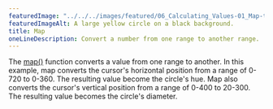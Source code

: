 ---
featuredImage: "../../../images/featured/06_Calculating_Values-01_Map-thumbnail.png"
featuredImageAlt: A large yellow circle on a black background.
title: Map
oneLineDescription: Convert a number from one range to another range.
---

The
<a href="https://p5js.org/reference/#/p5/map" target="_blank">map()</a>
function converts a value from one range to another. In this example, map
converts the cursor's horizontal position from a range of 0-720 to 0-360.
The resulting value become the circle's hue. Map also converts the cursor's
vertical position from a range of 0-400 to 20-300. The resulting value
becomes the circle's diameter.